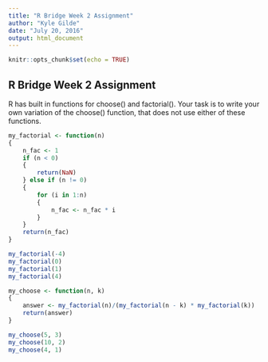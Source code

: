 ---
title: "R Bridge Week 2 Assignment"
author: "Kyle Gilde"
date: "July 20, 2016"
output: html_document
---

```{r setup, include=FALSE}
knitr::opts_chunk$set(echo = TRUE)
```

## R Bridge Week 2 Assignment

R has built in functions for choose() and factorial(). Your task is to write your own variation of the choose()
function, that does not use either of these functions. 



```{r my_factorial and my_choose}

my_factorial <- function(n) 
{
    n_fac <- 1
    if (n < 0)
    {
        return(NaN)
    } else if (n != 0) 
    {
        for (i in 1:n)
        {
            n_fac <- n_fac * i        
        }
    }
    return(n_fac)
}

my_factorial(-4)
my_factorial(0)
my_factorial(1)
my_factorial(4)

my_choose <- function(n, k)
{
    answer <- my_factorial(n)/(my_factorial(n - k) * my_factorial(k))
    return(answer)
}

my_choose(5, 3)
my_choose(10, 2)
my_choose(4, 1)

```